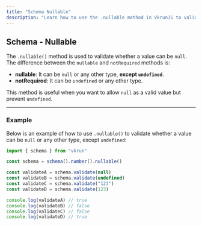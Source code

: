 ```yaml
---
title: "Schema Nullable"
description: "Learn how to use the .nullable method in VkrunJS to validate if a value can be null or any other type, except undefined."
---
```


## Schema - Nullable

The `.nullable()` method is used to validate whether a value can be `null`. The difference between the `nullable` and `notRequired` methods is:

- **nullable**: It can be `null` or any other type, **except `undefined`**.
- **notRequired**: It can be `undefined` or any other type.

This method is useful when you want to allow `null` as a valid value but prevent `undefined`.

---

### Example

Below is an example of how to use `.nullable()` to validate whether a value can be `null` or any other type, except `undefined`:

```ts
import { schema } from "vkrun"

const schema = schema().number().nullable()

const validateA = schema.validate(null)
const validateB = schema.validate(undefined)
const validateC = schema.validate("123")
const validateD = schema.validate(123)

console.log(validateA) // true
console.log(validateB) // false
console.log(validateC) // false
console.log(validateD) // true
```